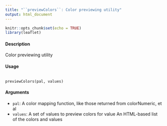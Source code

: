 ```yaml
---
title: "``previewColors``: Color previewing utility"
output: html_document
---
```


```r
knitr::opts_chunk$set(echo = TRUE)
library(leaflet)
```

#### Description
Color previewing utility

#### Usage
<pre><code>
previewColors(pal, values)
</code></pre>

#### Arguments
* ``pal``: A color mapping function, like those returned from colorNumeric, et al
* ``values``: A set of values to preview colors for value An HTML-based list of the colors and values
